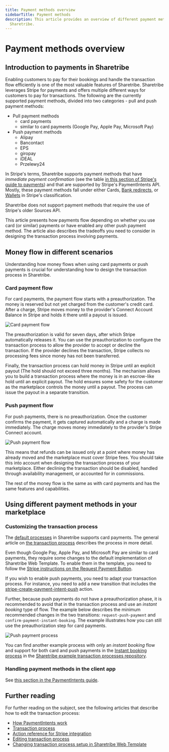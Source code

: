 ```yaml
---
title: Payment methods overview
sidebarTitle: Payment methods
description: This article provides an overview of different payment methods in
  Sharetribe.
---
```



# Payment methods overview

## Introduction to payments in Sharetribe

Enabling customers to pay for their bookings and handle the transaction
flow efficiently is one of the most valuable features of Sharetribe.
Sharetribe leverages Stripe for payments and offers multiple different
ways for customers to pay for transactions. The following are the
currently supported payment methods, divided into two categories - pull
and push payment methods:

- Pull payment methods
  - card payments
  - similar to card payments (Google Pay, Apple Pay, Microsoft Pay)
- Push payment methods
  - Alipay
  - Bancontact
  - EPS
  - giropay
  - iDEAL
  - Przelewy24

In Stripe's terms, Sharetribe supports payment methods that have
_immediate payment confirmation_ (see the table
[in this section of Stripe's guide to payments](https://stripe.com/en-fi/payments/payment-methods-guide#2-choosing-the-right-payment-methods-for-your-business))
and that are supported by Stripe's PaymentIntents API. Mostly, these
payment methods fall under either Cards,
[Bank redirects](https://stripe.com/docs/payments/payment-methods/overview#bank-redirects),
or
[Wallets](https://stripe.com/docs/payments/payment-methods/overview#wallets)
in Stripe's classification.

<Callout type="warning">

Sharetribe does not support payment methods that require the use of
Stripe's older Sources API.

</Callout>

This article presents how payments flow depending on whether you use
card (or similar) payments or have enabled any other push payment
method. The article also describes the tradeoffs you need to consider in
designing the transaction process involving payments.

## Money flow in different scenarios

Understanding how money flows when using card payments or push payments
is crucial for understanding how to design the transaction process in
Sharetribe.

### Card payment flow

For card payments, the payment flow starts with a preauthorization. The
money is reserved but not yet charged from the customer's credit card.
After a charge, Stripe moves money to the provider's Connect Account
Balance in Stripe and holds it there until a payout is issued.

![Card payment flow](./card-payment-flow.png "Card payment flow in Sharetribe.")

The preauthorization is valid for seven days, after which Stripe
automatically releases it. You can use the preauthorization to configure
the transaction process to allow the provider to accept or decline the
transaction. If the provider declines the transaction, Stripe collects
no processing fees since money has not been transferred.

Finally, the transaction process can hold money in Stripe until an
explicit payout (The hold should not exceed three months). The mechanism
allows you to build a transaction process where the money is in an
escrow-like hold until an explicit payout. The hold ensures some safety
for the customer as the marketplace controls the money until a payout.
The process can issue the payout in a separate transition.

### Push payment flow

For push payments, there is no preauthorization. Once the customer
confirms the payment, it gets captured automatically and a charge is
made immediately. The charge moves money immediately to the provider's
Stripe Connect account.

![Push payment flow](./push-payment-flow.png "Push payment flow in Sharetribe.")

This means that refunds can be issued only at a point where money has
already moved and the marketplace must cover Stripe fees. You should
take this into account when designing the transaction process of your
marketplace. Either declining the transaction should be disabled,
handled through availability management, or accounted for in
commissions.

The rest of the money flow is the same as with card payments and has the
same features and capabilities.

## Using different payment methods in your marketplace

### Customizing the transaction process

The
[default processes](https://github.com/sharetribe/example-processes/tree/master/)
in Sharetribe supports card payments. The general article on
[the transaction process](/concepts/transaction-process/) describes the
process in more detail.

<Callout>

Even though Google Pay, Apple Pay, and Microsoft Pay are similar to card
payments, they require some changes to the default implementation of
Sharetribe Web Template. To enable them in the template, you need to
follow the
[Stripe instructions on the Request Payment Button](https://stripe.com/docs/stripe-js/elements/payment-request-button).

</Callout>

If you wish to enable push payments, you need to adapt your transaction
process. For instance, you need to add a new transition that includes
the
[stripe-create-payment-intent-push](/references/transaction-process-actions/#actionstripe-create-payment-intent-push)
action.

Further, because push payments do not have a preauthorization phase, it
is recommended to avoid that in the transaction process and use an
_instant booking_ type of flow. The example below describes the minimum
recommended changes in the two transitions: `request-push-payment` and
`confirm-payment-instant-booking`. The example illustrates how you can
still use the preauthorization step for card payments.

![Push payment process](./push-payment-process.png "Push payment process example.")

You can find another example process with only an _instant booking_ flow
and support for both card and push payments in the
[Instant booking process](https://github.com/sharetribe/example-processes#instant-booking)
in the
[Sharetribe example transaction processes repository](https://github.com/sharetribe/example-processes).

### Handling payment methods in the client app

See
[this section in the PaymentIntents guide](/concepts/payment-intents/#required-actions-in-the-client).

## Further reading

For further reading on the subject, see the following articles that
describe how to edit the transaction process:

- [How PaymentIntents work](/concepts/payment-intents/)
- [Transaction process](/concepts/transaction-process/)
- [Action reference for Stripe integration](/references/transaction-process-actions/#stripe-integration)
- [Editing transaction process](/how-to/edit-transaction-process-with-sharetribe-cli/)
- [Changing transaction process setup in Sharetribe Web Template](/how-to/change-transaction-process-in-template/)
